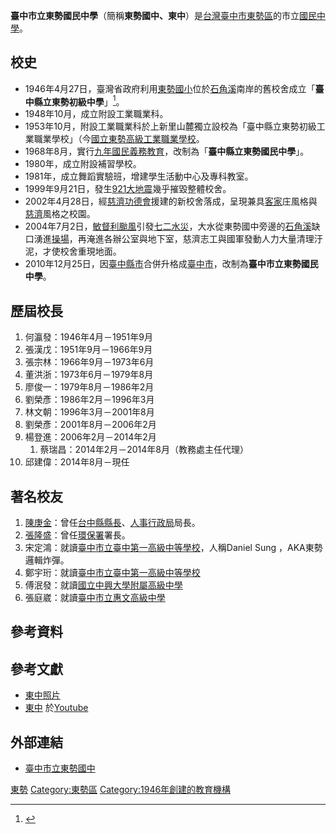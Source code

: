 {{Infobox School
| name = 臺中市立東勢國民中學
| other_name = Taichung Municipal<br>Tung-Shin Junior High School
|image          = [[File:TSJH-Front.JPG|right]]
|logo           = [[File:Tsjh-schoollogo.jpg|File:Tsjh-schoollogo.jpg]]
| motto =
| established = 1946年
| type = 市立[[國民中學|國民中學]]
| affiliation = [[臺中市政府|臺中市政府]]
| district = {{ROC-TW}}<br>[[臺中市|臺中市]][[東勢區|東勢區]]
| grades = 國一至國三
| president = 
| principal = 邱健偉
| dean = 
| college = 
| house = 
| sc =
| cs =  
| faculty = 111人
| staff = 19人
| students = 1046人
| athletics = 
| conference = 
| colors = 
| mascot = 
| free_label = 校地面積
| free_text = 	20680[[平方公尺|平方公尺]]
| magazine = 東青苑、青秧滿田、弦歌<br>東中師想曲、歷屆姓名錄
| address     = [[臺中市|臺中市]][[東勢區|東勢區]]東崎路五段415號
| tel         = +886 4 2588-5143
| fax         = 
| mail        = longtime8822@gmail.com
| website     = [http://www.tsjs.tc.edu.tw www.tsjs.tc.edu.tw/]
}}

'''臺中市立東勢國民中學'''（簡稱'''東勢國中、東中'''）是[[台灣|台灣]][[臺中市|臺中市]][[東勢區|東勢區]]的市立[[國民中學|國民中學]]。

==校史==
*1946年4月27日，臺灣省政府利用[[臺中市東勢區東勢國民小學|東勢國小]]位於[[石角溪|石角溪]]南岸的舊校舍成立「'''臺中縣立東勢初級中學'''」<ref>{{Cite web |url=http://www.tses.tc.edu.tw/index.php/2013-07-08-10-29-40/2013-07-08-10-31-00/2013-07-11-09-51-53 |title=臺中市東勢區東勢國民小學校史 |accessdate=2014-02-10 |archive-date=2014-02-22 |archive-url=https://web.archive.org/web/20140222175238/http://www.tses.tc.edu.tw/index.php/2013-07-08-10-29-40/2013-07-08-10-31-00/2013-07-11-09-51-53 |dead-url=no }}</ref>。
*1948年10月，成立附設工業職業科。
*1953年10月，附設工業職業科於上新里山麓獨立設校為「臺中縣立東勢初級工業職業學校」（今[[國立東勢高級工業職業學校|國立東勢高級工業職業學校]]。
*1968年8月，實行[[九年國民義務教育|九年國民義務教育]]，改制為「'''臺中縣立東勢國民中學'''」。
*1980年，成立附設補習學校。
*1981年，成立舞蹈實驗班，增建學生活動中心及專科教室。
*1999年9月21日，發生[[921大地震|921大地震]]幾乎摧毀整體校舍。
*2002年4月28日，經[[慈濟功德會|慈濟功德會]]援建的新校舍落成，呈現兼具[[客家|客家]]庄風格與[[慈濟|慈濟]]風格之校園。
*2004年7月2日，[[敏督利颱風|敏督利颱風]]引發[[七二水災|七二水災]]，大水從東勢國中旁邊的[[石角溪|石角溪]]缺口湧進[[操場|操場]]，再淹進各辦公室與地下室，慈濟志工與國軍發動人力大量清理汙泥，才使校舍重現地面。
*2010年12月25日，因[[臺中縣|臺中縣]][[臺中市_(省轄市)|市]]合併升格成[[臺中市|臺中市]]，改制為'''臺中市立東勢國民中學'''。

== 歷屆校長 ==
#何瀛發：1946年4月－1951年9月
#張漢戊：1951年9月－1966年9月
#張宗林：1966年9月－1973年6月
#董洪浙：1973年6月－1979年8月
#廖俊一：1979年8月－1986年2月
#劉榮彥：1986年2月－1996年3月
#林文朝：1996年3月－2001年8月
#劉榮彥：2001年8月－2006年2月
#楊登進：2006年2月－2014年2月
##蔡瑞昌：2014年2月－2014年8月（教務處主任代理）
#邱建偉：2014年8月－現任

==著名校友==
#[[陳庚金|陳庚金]]：曾任[[台中縣縣長|台中縣縣長]]、[[人事行政局|人事行政局]]局長。
#[[張隆盛|張隆盛]]：曾任[[環保署|環保署]]署長。
#宋定鴻：就讀[[臺中市立臺中第一高級中等學校|臺中市立臺中第一高級中等學校]]，人稱Daniel Sung ，AKA東勢邏輯炸彈。
#鄭宇珩：就讀[[臺中市立臺中第一高級中等學校|臺中市立臺中第一高級中等學校]]
#傅泯發：就讀[[國立中興大學附屬高級中學|國立中興大學附屬高級中學]]
#張庭崴：就讀[[臺中市立惠文高級中學|臺中市立惠文高級中學]]

== 參考資料 ==
{{reflist}}

==參考文獻==
{{refbegin}}
*[http://hqcdreamer.blogspot.com/ 東中照片] {{Wayback|url=http://hqcdreamer.blogspot.com/ |date=20140519003346 }}
*[http://www.youtube.com/user/hqcdreamer 東中] 於[[Youtube|Youtube]]
{{refend}}

==外部連結==
*[http://www.tsjs.tc.edu.tw/ 臺中市立東勢國中] {{Wayback|url=http://www.tsjs.tc.edu.tw/ |date=20160505085643 }}

{{臺中市國民中小學}}

[[Category:臺中市立國民中學|東勢]]
[[Category:東勢區|Category:東勢區]]
[[Category:1946年創建的教育機構|Category:1946年創建的教育機構]]